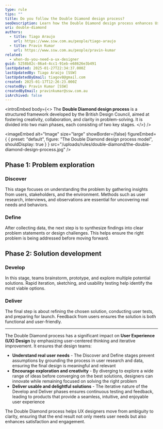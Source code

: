 ```yaml
---
type: rule
tips: ""
title: Do you follow the Double Diamond design process?
seoDescription: Learn how the Double Diamond design process enhances User Experience (UX) by fostering user-centered solutions through structured problem exploration, creative ideation, and iterative development.
uri: double-diamond
authors:
  - title: Tiago Araujo
    url: https://www.ssw.com.au/people/tiago-araujo
  - title: Pravin Kumar
    url: https://www.ssw.com.au/people/pravin-kumar
related:
  - when-do-you-need-a-ux-designer
guid: 5258b82c-86a4-4cc1-91eb-e68626e3b491
lastUpdated: 2025-01-27T22:34:37.000Z
lastUpdatedBy: Tiago Araújo [SSW]
lastUpdatedByEmail: tiagov8@gmail.com
created: 2025-01-17T12:26:23.000Z
createdBy: Pravin Kumar [SSW]
createdByEmail: pravinkumar@ssw.com.au
isArchived: false
---
```


<introEmbed
  body={<>
The **Double Diamond design process** is a structured framework developed by the British Design Council, aimed at fostering creativity, collaboration, and clarity in problem-solving. It is divided into two main phases, each consisting of two key stages.
  </>}
/>

<imageEmbed
  alt="Image"
  size="large"
  showBorder={false}
  figureEmbed={ {
    preset: "default",
    figure: "The Double Diamond design process model",
    shouldDisplay: true
  } }
  src="/uploads/rules/double-diamond/the-double-diamond-design-process.jpg"
/>

## Phase 1: Problem exploration

### Discover

This stage focuses on understanding the problem by gathering insights from users, stakeholders, and the environment. Methods such as user research, interviews, and observations are essential for uncovering real needs and behaviors.

### Define

After collecting data, the next step is to synthesize findings into clear problem statements or design challenges. This helps ensure the right problem is being addressed before moving forward.

## Phase 2: Solution development

### Develop

In this stage, teams brainstorm, prototype, and explore multiple potential solutions. Rapid iteration, sketching, and usability testing help identify the most viable options.

### Deliver

The final step is about refining the chosen solution, conducting user tests, and preparing for launch. Feedback from users ensures the solution is both functional and user-friendly.

---

The Double Diamond process has a significant impact on **User Experience (UX) Design** by emphasizing user-centered thinking and iterative improvement. It ensures that design teams:

* **Understand real user needs** - The Discover and Define stages prevent assumptions by grounding the process in user research and data, ensuring the final design is meaningful and relevant
* **Encourage exploration and creativity** - By diverging to explore a wide range of ideas before converging on the best solutions, designers can innovate while remaining focused on solving the right problem
* **Deliver usable and delightful solutions** - The iterative nature of the Develop and Deliver phases ensures continuous testing and feedback, leading to products that provide a seamless, intuitive, and enjoyable user experience

The Double Diamond process helps UX designers move from ambiguity to clarity, ensuring that the end result not only meets user needs but also enhances satisfaction and engagement.
